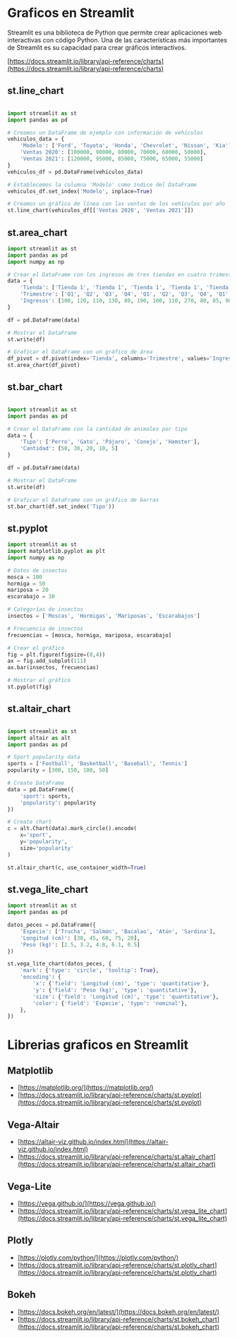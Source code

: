 # Graficos en  Streamlit

Streamlit es una biblioteca de Python que permite crear aplicaciones web interactivas con código Python. Una de las características más importantes de Streamlit es su capacidad para crear gráficos interactivos.

[https://docs.streamlit.io/library/api-reference/charts](https://docs.streamlit.io/library/api-reference/charts)

## st.line_chart

```python 

import streamlit as st
import pandas as pd

# Creamos un DataFrame de ejemplo con información de vehículos
vehiculos_data = {
    'Modelo': ['Ford', 'Toyota', 'Honda', 'Chevrolet', 'Nissan', 'Kia'],
    'Ventas 2020': [100000, 90000, 80000, 70000, 60000, 50000],
    'Ventas 2021': [120000, 95000, 85000, 75000, 65000, 55000]
}
vehiculos_df = pd.DataFrame(vehiculos_data)

# Establecemos la columna 'Modelo' como índice del DataFrame
vehiculos_df.set_index('Modelo', inplace=True)

# Creamos un gráfico de línea con las ventas de los vehículos por año
st.line_chart(vehiculos_df[['Ventas 2020', 'Ventas 2021']])
```

## st.area_chart

```python 
import streamlit as st
import pandas as pd
import numpy as np

# Crear el DataFrame con los ingresos de tres tiendas en cuatro trimestres
data = {
    'Tienda': ['Tienda 1', 'Tienda 1', 'Tienda 1', 'Tienda 1', 'Tienda 2', 'Tienda 2', 'Tienda 2', 'Tienda 2', 'Tienda 3', 'Tienda 3', 'Tienda 3', 'Tienda 3'],
    'Trimestre': ['Q1', 'Q2', 'Q3', 'Q4', 'Q1', 'Q2', 'Q3', 'Q4', 'Q1', 'Q2', 'Q3', 'Q4'],
    'Ingresos': [100, 120, 110, 130, 80, 190, 100, 110, 270, 80, 85, 90]
}

df = pd.DataFrame(data)

# Mostrar el DataFrame
st.write(df)

# Graficar el DataFrame con un gráfico de área
df_pivot = df.pivot(index='Tienda', columns='Trimestre', values='Ingresos')
st.area_chart(df_pivot)
```

## st.bar_chart

```python 

import streamlit as st
import pandas as pd

# Crear el DataFrame con la cantidad de animales por tipo
data = {
    'Tipo': ['Perro', 'Gato', 'Pájaro', 'Conejo', 'Hamster'],
    'Cantidad': [50, 30, 20, 10, 5]
}

df = pd.DataFrame(data)

# Mostrar el DataFrame
st.write(df)

# Graficar el DataFrame con un gráfico de barras
st.bar_chart(df.set_index('Tipo'))
```

## st.pyplot

```python 
import streamlit as st 
import matplotlib.pyplot as plt
import numpy as np

# Datos de insectos
mosca = 100
hormiga = 50 
mariposa = 20
escarabajo = 30

# Categorías de insectos
insectos = ['Moscas', 'Hormigas', 'Mariposas', 'Escarabajos']

# Frecuencia de insectos
frecuencias = [mosca, hormiga, mariposa, escarabajo]

# Crear el gráfico 
fig = plt.figure(figsize=(8,4))
ax = fig.add_subplot(111)  
ax.bar(insectos, frecuencias)

# Mostrar el gráfico  
st.pyplot(fig)
```

## st.altair_chart

```python 

import streamlit as st
import altair as alt
import pandas as pd

# Sport popularity data
sports = ['Football', 'Basketball', 'Baseball', 'Tennis']
popularity = [300, 150, 100, 50]

# Create DataFrame
data = pd.DataFrame({
    'sport': sports,
    'popularity': popularity
})

# Create chart
c = alt.Chart(data).mark_circle().encode(
    x='sport',
    y='popularity',
    size='popularity'
)

st.altair_chart(c, use_container_width=True)
```

## st.vega_lite_chart

```python 
import streamlit as st
import pandas as pd

datos_peces = pd.DataFrame({
    'Especie': ['Trucha', 'Salmón', 'Bacalao', 'Atún', 'Sardina'],
    'Longitud (cm)': [30, 45, 60, 75, 20],
    'Peso (kg)': [2.5, 3.2, 4.8, 6.1, 0.5]
})

st.vega_lite_chart(datos_peces, {
    'mark': {'type': 'circle', 'tooltip': True},
    'encoding': {
        'x': {'field': 'Longitud (cm)', 'type': 'quantitative'},
        'y': {'field': 'Peso (kg)', 'type': 'quantitative'},
        'size': {'field': 'Longitud (cm)', 'type': 'quantitative'},
        'color': {'field': 'Especie', 'type': 'nominal'},
    },
})
```

# Librerias graficos en Streamlit

## Matplotlib

- [https://matplotlib.org/](https://matplotlib.org/)
- [https://docs.streamlit.io/library/api-reference/charts/st.pyplot](https://docs.streamlit.io/library/api-reference/charts/st.pyplot)

## Vega-Altair

- [https://altair-viz.github.io/index.html](https://altair-viz.github.io/index.html)
- [https://docs.streamlit.io/library/api-reference/charts/st.altair_chart](https://docs.streamlit.io/library/api-reference/charts/st.altair_chart)
  
## Vega-Lite

- [https://vega.github.io/](https://vega.github.io/)
- [https://docs.streamlit.io/library/api-reference/charts/st.vega_lite_chart](https://docs.streamlit.io/library/api-reference/charts/st.vega_lite_chart)
  
## Plotly 

- [https://plotly.com/python/](https://plotly.com/python/)
- [https://docs.streamlit.io/library/api-reference/charts/st.plotly_chart](https://docs.streamlit.io/library/api-reference/charts/st.plotly_chart)
  
## Bokeh 

- [https://docs.bokeh.org/en/latest/](https://docs.bokeh.org/en/latest/)
- [https://docs.streamlit.io/library/api-reference/charts/st.bokeh_chart](https://docs.streamlit.io/library/api-reference/charts/st.bokeh_chart)
  

  
